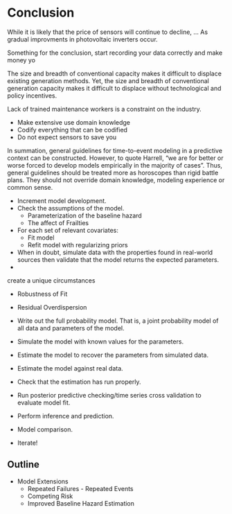 # Conclusion

<!-- 
7. Conclusion
 -->

While it is likely that the price of sensors will continue to decline, ...
As gradual improvments in photovoltaic inverters occur\cite{Fife2012}.

Something for the conclusion, start recording your data correctly and make money yo

The size and breadth of conventional capacity makes it difficult to displace existing generation methods. 
Yet, the size and breadth of conventional generation capacity makes it difficult to displace without technological and policy incentives. 


Lack of trained maintenance workers is a constraint on the industry.

<!-- 
## Conclusion?

IF we know that certain factors contribute to the deterioration of objects in the environment, whether from literature or subject-matter experts in the company, we should make use of them. Simply inputing data from existing systems and expecting perfect prediction is naive and foolish. Regardless of the perpetual drive toward greater automation in model optimization, ultimately, it is people that determine what is input. A mixed model can help provide a degree of flexibility to offset what is not being input. However, it is not magic (even if it may seem that way), and its performance can be easily overcome by a more sensible strategy of inputting variables.  -->

- Make extensive use domain knowledge
- Codify everything that can be codified
- Do not expect sensors to save you

In summation, general guidelines for time-to-event modeling in a predictive context can be constructed. However, to quote Harrell\cite{Harrell2001}, "we are for better or worse forced to develop models empirically in the majority of cases". Thus, general guidelines should be treated more as horoscopes than rigid battle plans\cite{McElreath2016}. They should not override domain knowledge, modeling experience or common sense. 

- Increment model development. 
- Check the assumptions of the model. 
	- Parameterization of the baseline hazard
	- The affect of Frailties
- For each set of relevant covariates:
	- Fit model
	- Refit model with regularizing priors
- When in doubt, simulate data with the properties found in real-world sources then validate that the model returns the expected parameters.
- 

create a unique circumstances 

- Robustness of Fit
- Residual Overdispersion



- Write out the full probability model. That is, a joint probability model of all data and parameters of the model.
- Simulate the model with known values for the parameters.
- Estimate the model to recover the parameters from simulated data.
- Estimate the model against real data.
- Check that the estimation has run properly.
- Run posterior predictive checking/time series cross validation to evaluate model fit.
- Perform inference and prediction.
- Model comparison.
- Iterate!




## Outline

- Model Extensions
	- Repeated Failures - Repeated Events
	- Competing Risk
	- Improved Baseline Hazard Estimation

